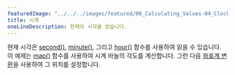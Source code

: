 ---
featuredImage: "../../../images/featured/06_Calculating_Values-04_Clock-thumbnail.png"
title: 시계
oneLineDescription: 현재의 시각을 얻습니다.
---

현재 시각은 <a href="https://p5js.org/reference/#/p5/second" target="_blank">second()</a>,
<a href="https://p5js.org/reference/#/p5/minute" target="_blank">minute()</a>,
그리고 <a href="https://p5js.org/reference/#/p5/minute" target="_blank">hour()</a> 함수를 사용하여 읽을 수 있습니다.
이 예제는 <a href="https://p5js.org/reference/#/p5/map" target="_blank">map()</a> 함수를 사용하여 시계 바늘의 각도를 계산합니다. 그런 다음 <a href="https://p5js.org/reference/#group-Transform" target="_blank">좌표계 변환</a>을 사용하여 그 위치를 설정합니다.
